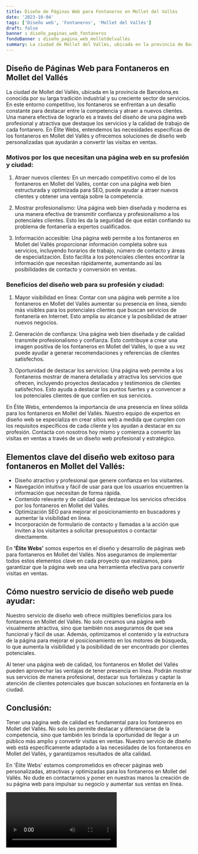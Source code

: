 ```yaml
---
title: Diseño de Páginas Web para Fontaneros en Mollet del Vallés
date: '2023-10-04'
tags: ['Diseño web', 'Fontaneros', 'Mollet del Vallés']
draft: false
banner : diseño_paginas_web_fontaneros
fondoBanner : diseño_pagina_web_molletdelvallés
summary: La ciudad de Mollet del Vallés, ubicada en la provincia de Barcelona, ​​es conocida por su larga tradición industrial y su creciente sector de servicios. En este entorno competitivo, los fontaneros se enfrentan a un desafío constante para destacar entre la competencia y atraer a nuevos clientes. Una manera efectiva de lograrlo es a través del diseño de una página web profesional y atractiva que destaque los servicios y la calidad de trabajo de cada fontanero. En Élite Webs, entendemos las necesidades específicas de los fontaneros en Mollet del Vallés y ofrecemos soluciones de diseño web personalizadas que ayudarán a convertir las visitas en ventas.
---
```


## Diseño de Páginas Web para Fontaneros en Mollet del Vallés

La ciudad de Mollet del Vallés, ubicada en la provincia de Barcelona, ​​es conocida por su larga tradición industrial y su creciente sector de servicios. En este entorno competitivo, los fontaneros se enfrentan a un desafío constante para destacar entre la competencia y atraer a nuevos clientes. Una manera efectiva de lograrlo es a través del diseño de una página web profesional y atractiva que destaque los servicios y la calidad de trabajo de cada fontanero. En Élite Webs, entendemos las necesidades específicas de los fontaneros en Mollet del Vallés y ofrecemos soluciones de diseño web personalizadas que ayudarán a convertir las visitas en ventas.

### Motivos por los que necesitan una página web en su profesión y ciudad:

1. Atraer nuevos clientes: En un mercado competitivo como el de los fontaneros en Mollet del Vallés, contar con una página web bien estructurada y optimizada para SEO, puede ayudar a atraer nuevos clientes y obtener una ventaja sobre la competencia.

2. Mostrar profesionalismo: Una página web bien diseñada y moderna es una manera efectiva de transmitir confianza y profesionalismo a los potenciales clientes. Esto les da la seguridad de que están confiando su problema de fontanería a expertos cualificados.

3. Información accesible: Una página web permite a los fontaneros en Mollet del Vallés proporcionar información completa sobre sus servicios, incluyendo horarios de trabajo, número de contacto y áreas de especialización. Esto facilita a los potenciales clientes encontrar la información que necesitan rápidamente, aumentando así las posibilidades de contacto y conversión en ventas.

### Beneficios del diseño web para su profesión y ciudad:

1. Mayor visibilidad en línea: Contar con una página web permite a los fontaneros en Mollet del Vallés aumentar su presencia en línea, siendo más visibles para los potenciales clientes que buscan servicios de fontanería en Internet. Esto amplía su alcance y la posibilidad de atraer nuevos negocios.

2. Generación de confianza: Una página web bien diseñada y de calidad transmite profesionalismo y confianza. Esto contribuye a crear una imagen positiva de los fontaneros en Mollet del Vallés, lo que a su vez puede ayudar a generar recomendaciones y referencias de clientes satisfechos.

3. Oportunidad de destacar los servicios: Una página web permite a los fontaneros mostrar de manera detallada y atractiva los servicios que ofrecen, incluyendo proyectos destacados y testimonios de clientes satisfechos. Esto ayuda a destacar los puntos fuertes y a convencer a los potenciales clientes de que confíen en sus servicios.

En Élite Webs, entendemos la importancia de una presencia en línea sólida para los fontaneros en Mollet del Vallés. Nuestro equipo de expertos en diseño web se especializa en crear sitios web a medida que cumplen con los requisitos específicos de cada cliente y los ayudan a destacar en su profesión. Contacta con nosotros hoy mismo y comienza a convertir las visitas en ventas a través de un diseño web profesional y estratégico.

<GifSeo />

<Cta />

## Elementos clave del diseño web exitoso para fontaneros en Mollet del Vallés:

- Diseño atractivo y profesional que genere confianza en los visitantes.
- Navegación intuitiva y fácil de usar para que los usuarios encuentren la información que necesitan de forma rápida.
- Contenido relevante y de calidad que destaque los servicios ofrecidos por los fontaneros en Mollet del Vallés.
- Optimización SEO para mejorar el posicionamiento en buscadores y aumentar la visibilidad en línea.
- Incorporación de formulario de contacto y llamadas a la acción que inviten a los visitantes a solicitar presupuestos o contactar directamente.

En **'Élite Webs'** somos expertos en el diseño y desarrollo de páginas web para fontaneros en Mollet del Vallés. Nos aseguramos de implementar todos estos elementos clave en cada proyecto que realizamos, para garantizar que la página web sea una herramienta efectiva para convertir visitas en ventas.

## Cómo nuestro servicio de diseño web puede ayudar:

Nuestro servicio de diseño web ofrece múltiples beneficios para los fontaneros en Mollet del Vallés. No solo creamos una página web visualmente atractiva, sino que también nos aseguramos de que sea funcional y fácil de usar. Además, optimizamos el contenido y la estructura de la página para mejorar el posicionamiento en los motores de búsqueda, lo que aumenta la visibilidad y la posibilidad de ser encontrado por clientes potenciales.

Al tener una página web de calidad, los fontaneros en Mollet del Vallés pueden aprovechar las ventajas de tener presencia en línea. Podrán mostrar sus servicios de manera profesional, destacar sus fortalezas y captar la atención de clientes potenciales que buscan soluciones en fontanería en la ciudad.

## Conclusión:

Tener una página web de calidad es fundamental para los fontaneros en Mollet del Vallés. No solo les permite destacar y diferenciarse de la competencia, sino que también les brinda la oportunidad de llegar a un público más amplio y convertir visitas en ventas. Nuestro servicio de diseño web está específicamente adaptado a las necesidades de los fontaneros en Mollet del Vallés, y garantizamos resultados de alta calidad.

En 'Élite Webs' estamos comprometidos en ofrecer páginas web personalizadas, atractivas y optimizadas para los fontaneros en Mollet del Vallés. No dude en contactarnos y poner en nuestras manos la creación de su página web para impulsar su negocio y aumentar sus ventas en línea.

<Video />

<CtaBot job='Fontaneros' city='Mollet del Vallés'/>

<Gmaps query='Mollet del Vallés+españa+maps' />